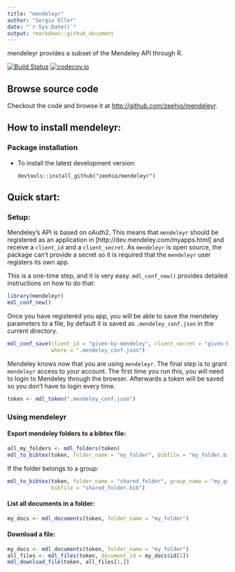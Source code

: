 ```yaml
---
title: "mendeleyr"
author: "Sergio Oller"
date: "`r Sys.Date()`"
output: rmarkdown::github_document
---
```


mendeleyr provides a subset of the Mendeley API through R.

[![Build Status](https://travis-ci.org/zeehio/mendeleyr.svg?branch=master)](https://travis-ci.org/zeehio/mendeleyr)
[![codecov.io](https://codecov.io/github/zeehio/mendeleyr/coverage.svg?branch=master)](https://codecov.io/github/zeehio/mendeleyr)


## Browse source code

Checkout the code and browse it at
[http://github.com/zeehio/mendeleyr](http://github.com/zeehio/mendeleyr).

## How to install mendeleyr:

### Package installation

* To install the latest development version: 

    ```
    devtools::install_github("zeehio/mendeleyr")
    ```

## Quick start:

### Setup:

Mendeley's API is based on oAuth2. This means that `mendeleyr` should be registered
as an application in [http://dev.mendeley.com/myapps.html] and receive a `client_id`
and a `client_secret`. As `mendeleyr` is open source, the package can't provide
a secret so it is required that the `mendeleyr` user registers its own app.

This is a one-time step, and it is very easy. `mdl_conf_new()` provides detailed
instructions on how to do that:

```r
library(mendeleyr)
mdl_conf_new()
```

Once you have registered you app, you will be able to save the mendeley parameters
to a file, by default it is saved as `.mendeley_conf.json` in the current directory.

```r
mdl_conf_save(client_id = "given-by-mendeley", client_secret = "given-by-mendeley",
              where = ".mendeley_conf.json")
```

Mendeley knows now that you are using `mendeleyr`. The final step is to grant
`mendeleyr` access to your account. The first time you run this, you will need
to login to Mendeley through the browser. Afterwards a token will be saved
so you don't have to login every time.

```r
token <- mdl_token(".mendeley_conf.json")
```

### Using mendeleyr


#### Export mendeley folders to a bibtex file:

```r
all_my_folders <- mdl_folders(token)
mdl_to_bibtex(token, folder_name = "my_folder", bibfile = "my_folder.bib")
```

If the folder belongs to a group:

```r
mdl_to_bibtex(token, folder_name = "shared_folder", group_name = "my_group",
              bibfile = "shared_folder.bib")
```

#### List all documents in a folder:

```r
my_docs <- mdl_documents(token, folder_name = "my_folder")
```

#### Download a file:

```r
my_docs <- mdl_documents(token, folder_name = "my_folder")
all_files <- mdl_files(token, document_id = my_docs$id[1])
mdl_download_file(token, all_files[1,])
```


